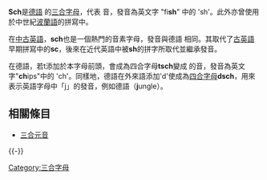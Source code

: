 {{Unreferenced|time=2017-12-29T14:55:18+00:00}}
'''Sch'''是[[德語|德語]]<!--and [[Dutch_language|Dutch]]: "sch" in Dutch represents 's + guttural "ch"'; it does NOT represent "sh"-->的[[三合字母|三合字母]]，代表 {{IPA4|ʃ}} 音，發音為英文字 "fi'''sh'''" 中的 'sh'。此外亦曾使用於中世紀[[波蘭語|波蘭語]]的拼寫中。 

在[[中古英語|中古英語]]，'''sch'''也是一個熱門的音素字母，發音與德語 {{IPA|/ʃ/}} 相同。其取代了[[古英語|古英語]]早期拼寫中的'''sc'''，後來在近代英語中被'''sh'''的拼字所取代並繼承發音。

在德語，若t添加於本字母前頭，會成為四合字母'''tsch'''變成 {{IPA4|ʧ}} 的音，發音為英文字"'''ch'''ips"中的 'ch'。同樣地，德語在外來語添加'd'使成為[[四合字母|四合字母]]'''dsch'''，用來表示英語字母中「j」的發音{{IPA4|ʤ}}，例如德語''{{lang|de|Dschungel}}''（'''j'''ungle）。

== 相關條目 ==
*[[三合元音|三合元音]]
{{-}}
{{Digraphs}}

[[Category:三合字母|Category:三合字母]]